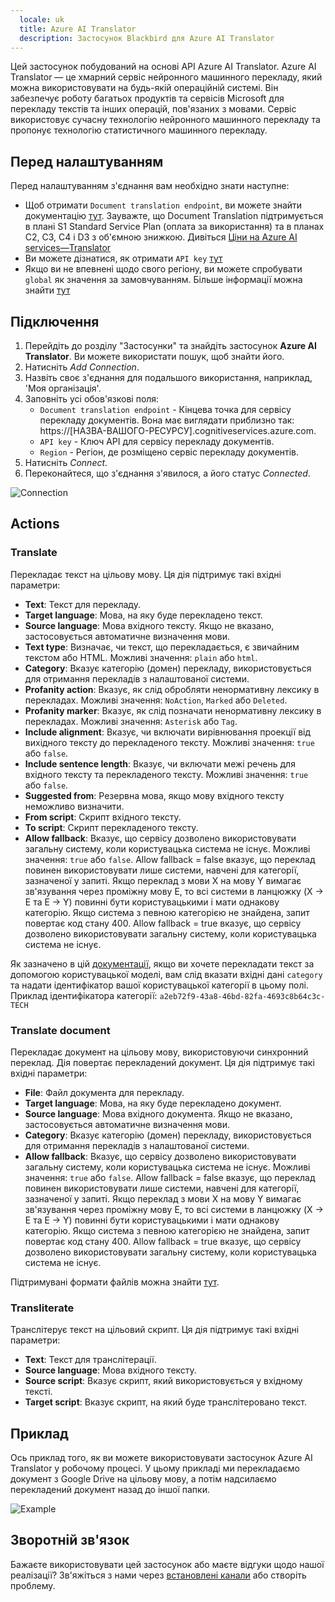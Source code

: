 ```yaml
---
  locale: uk
  title: Azure AI Translator
  description: Застосунок Blackbird для Azure AI Translator
---
```


<LinkCard title="Переглянути на Github" target="_blank" href="https://github.com/bb-io/MicrosoftTranslator" icon="github" />

Цей застосунок побудований на основі API Azure AI Translator. Azure AI Translator — це хмарний сервіс нейронного машинного перекладу, який можна використовувати на будь-якій операційній системі. Він забезпечує роботу багатьох продуктів та сервісів Microsoft для перекладу текстів та інших операцій, пов'язаних з мовами. Сервіс використовує сучасну технологію нейронного машинного перекладу та пропонує технологію статистичного машинного перекладу.

## Перед налаштуванням

Перед налаштуванням з'єднання вам необхідно знати наступне:

- Щоб отримати `Document translation endpoint`, ви можете знайти документацію [тут](https://learn.microsoft.com/en-us/azure/ai-services/translator/document-translation/how-to-guides/use-rest-api-programmatically?tabs=csharp#retrieve-your-key-and-custom-domain-endpoint). Зауважте, що Document Translation підтримується в плані S1 Standard Service Plan (оплата за використання) та в планах C2, C3, C4 і D3 з об'ємною знижкою. Дивіться [Ціни на Azure AI services—Translator](https://azure.microsoft.com/en-us/pricing/details/cognitive-services/translator/)
- Ви можете дізнатися, як отримати `API key` [тут](https://learn.microsoft.com/en-us/azure/ai-services/translator/document-translation/how-to-guides/use-rest-api-programmatically?tabs=csharp#prerequisites)
- Якщо ви не впевнені щодо свого регіону, ви можете спробувати `global` як значення за замовчуванням. Більше інформації можна знайти [тут](https://learn.microsoft.com/en-us/azure/ai-services/translator/document-translation/how-to-guides/create-use-managed-identities)

## Підключення

1. Перейдіть до розділу "Застосунки" та знайдіть застосунок **Azure AI Translator**. Ви можете використати пошук, щоб знайти його.
2. Натисніть _Add Connection_.
3. Назвіть своє з'єднання для подальшого використання, наприклад, 'Моя організація'.
4. Заповніть усі обов'язкові поля:
   - `Document translation endpoint` - Кінцева точка для сервісу перекладу документів. Вона має виглядати приблизно так: https://[НАЗВА-ВАШОГО-РЕСУРСУ].cognitiveservices.azure.com.
   - `API key` - Ключ API для сервісу перекладу документів.
   - `Region` - Регіон, де розміщено сервіс перекладу документів.
5. Натисніть _Connect_.
6. Переконайтеся, що з'єднання з'явилося, а його статус _Connected_.

![Connection](https://raw.githubusercontent.com/bb-io/MicrosoftTranslator/main/image/README/connection.png)

## Actions

### **Translate**
Перекладає текст на цільову мову. Ця дія підтримує такі вхідні параметри:

- **Text**: Текст для перекладу.
- **Target language**: Мова, на яку буде перекладено текст.
- **Source language**: Мова вхідного тексту. Якщо не вказано, застосовується автоматичне визначення мови.
- **Text type**: Визначає, чи текст, що перекладається, є звичайним текстом або HTML. Можливі значення: `plain` або `html`.
- **Category**: Вказує категорію (домен) перекладу, використовується для отримання перекладів з налаштованої системи.
- **Profanity action**: Вказує, як слід обробляти ненормативну лексику в перекладах. Можливі значення: `NoAction`, `Marked` або `Deleted`.
- **Profanity marker**: Вказує, як слід позначати ненормативну лексику в перекладах. Можливі значення: `Asterisk` або `Tag`.
- **Include alignment**: Вказує, чи включати вирівнювання проекції від вихідного тексту до перекладеного тексту. Можливі значення: `true` або `false`.
- **Include sentence length**: Вказує, чи включати межі речень для вхідного тексту та перекладеного тексту. Можливі значення: `true` або `false`.
- **Suggested from**: Резервна мова, якщо мову вхідного тексту неможливо визначити.
- **From script**: Скрипт вхідного тексту.
- **To script**: Скрипт перекладеного тексту.
- **Allow fallback**: Вказує, що сервісу дозволено використовувати загальну систему, коли користувацька система не існує. Можливі значення: `true` або `false`. Allow fallback = false вказує, що переклад повинен використовувати лише системи, навчені для категорії, зазначеної у запиті. Якщо переклад з мови X на мову Y вимагає зв'язування через проміжну мову E, то всі системи в ланцюжку (X → E та E → Y) повинні бути користувацькими і мати однакову категорію. Якщо система з певною категорією не знайдена, запит повертає код стану 400. Allow fallback = true вказує, що сервісу дозволено використовувати загальну систему, коли користувацька система не існує.

Як зазначено в цій [документації](https://learn.microsoft.com/en-us/azure/ai-services/translator/custom-translator/how-to/translate-with-custom-model), якщо ви хочете перекладати текст за допомогою користувацької моделі, вам слід вказати вхідні дані `category` та надати ідентифікатор вашої користувацької категорії в цьому полі.
Приклад ідентифікатора категорії: `a2eb72f9-43a8-46bd-82fa-4693c8b64c3c-TECH`

### **Translate document**
Перекладає документ на цільову мову, використовуючи синхронний переклад. Дія повертає перекладений документ. Ця дія підтримує такі вхідні параметри:

- **File**: Файл документа для перекладу.
- **Target language**: Мова, на яку буде перекладено документ.
- **Source language**: Мова вхідного документа. Якщо не вказано, застосовується автоматичне визначення мови.
- **Category**: Вказує категорію (домен) перекладу, використовується для отримання перекладів з налаштованої системи.
- **Allow fallback**: Вказує, що сервісу дозволено використовувати загальну систему, коли користувацька система не існує. Можливі значення: `true` або `false`. Allow fallback = false вказує, що переклад повинен використовувати лише системи, навчені для категорії, зазначеної у запиті. Якщо переклад з мови X на мову Y вимагає зв'язування через проміжну мову E, то всі системи в ланцюжку (X → E та E → Y) повинні бути користувацькими і мати однакову категорію. Якщо система з певною категорією не знайдена, запит повертає код стану 400. Allow fallback = true вказує, що сервісу дозволено використовувати загальну систему, коли користувацька система не існує.

Підтримувані формати файлів можна знайти [тут](https://learn.microsoft.com/en-us/azure/ai-services/translator/document-translation/overview#synchronous-supported-document-formats).

### **Transliterate**
Транслітерує текст на цільовий скрипт. Ця дія підтримує такі вхідні параметри:

- **Text**: Текст для транслітерації.
- **Source language**: Мова вхідного тексту.
- **Source script**: Вказує скрипт, який використовується у вхідному тексті.
- **Target script**: Вказує скрипт, на який буде транслітеровано текст.

## Приклад 

Ось приклад того, як ви можете використовувати застосунок Azure AI Translator у робочому процесі. У цьому прикладі ми перекладаємо документ з Google Drive на цільову мову, а потім надсилаємо перекладений документ назад до іншої папки.

![Example](https://raw.githubusercontent.com/bb-io/MicrosoftTranslator/main/image/README/example.png)

## Зворотній зв'язок

Бажаєте використовувати цей застосунок або маєте відгуки щодо нашої реалізації? Зв'яжіться з нами через [встановлені канали](https://www.blackbird.io/) або створіть проблему.